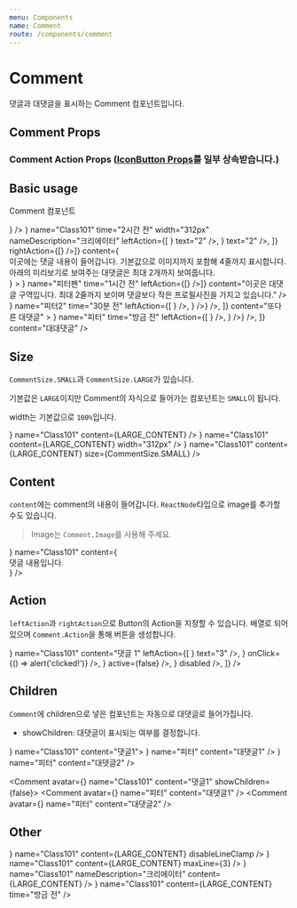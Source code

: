 ```yaml
---
menu: Components
name: Comment
route: /components/comment
---
```



# Comment

댓글과 대댓글을 표시하는 Comment 컴포넌트입니다.

## Comment Props

<PropsTable of={Comment} />

### Comment Action Props ([IconButton Props](/components/icon-button#props)를 일부 상속받습니다.)

<PropsTable of={Comment.Action} />

## Basic usage

Comment 컴포넌트

<Playground>
  <Comment
    avatar={
      <Avatar
        src={IMAGE_URL}
        icon={
          <Badge backgroundColor={Colors.orange600} pill>
            <Icon.Crown fillColor={Colors.white} />
          </Badge>
        }
      />
    }
    name="Class101"
    time="2시간 전"
    width="312px"
    nameDescription="크리에이터"
    leftAction={[
      <Comment.Action icon={<Icon.HeartOutline />} text="2" />,
      <Comment.Action icon={<Icon.Reply />} text="2" />,
    ]}
    rightAction={[<Comment.Action icon={<Icon.Trash />} />]}
    content={
      <div>
        <Comment.Image
          style={{ width: '100%' }}
          src="https://stg-cdn.class101.net/images/577a4e56-444f-45e1-bf93-33381c30cac6/640xauto@2x"
        />
        이곳에는 댓글 내용이 들어갑니다. 기본값으로 이미지까지 포함해 4줄까지 표시합니다. 아래의 미리보기로 보여주는 대댓글은
        최대 2개까지 보여줍니다.
      </div>
    }
  >
    <Comment
      avatar={<Avatar src={IMAGE_URL} />}
      name="피터펜"
      time="1시간 전"
      leftAction={[<Comment.Action icon={<Icon.HeartOutline />} />]}
      content="이곳은 대댓글 구역입니다. 최대 2줄까지 보이며 댓글보다 작은 프로필사진을 가지고 있습니다."
    />
    <Comment
      avatar={<Avatar src={IMAGE_URL} />}
      name="피터2"
      time="30분 전"
      leftAction={[
        <Comment.Action icon={<Icon.HeartOutline />} />,
        <Comment.Action
          icon={<Avatar size={18} src={IMAGE_URL} icon={<Icon.Heart fillColor={Colors.orange600} />} />}
        />,
      ]}
      content="또다른 대댓글"
    >
      <Comment
        avatar={<Avatar src={IMAGE_URL} />}
        name="피터"
        time="방금 전"
        leftAction={[
          <Comment.Action icon={<Icon.HeartOutline />} />,
          <Comment.Action
            icon={<Avatar size={18} src={IMAGE_URL} icon={<Icon.Heart fillColor={Colors.orange600} />} />}
          />,
        ]}
        content="대대댓글"
      />
    </Comment>
  </Comment>
</Playground>

## Size

`CommentSize.SMALL`과 `CommentSize.LARGE`가 있습니다.

기본값은 `LARGE`이지만 Comment의 자식으로 들어가는 컴포넌트는 `SMALL`이 됩니다.

width는 기본값으로 `100%`입니다.

<Playground>
  <Comment avatar={<Avatar src={IMAGE_URL} />} name="Class101" content={LARGE_CONTENT} />
  <Comment avatar={<Avatar src={IMAGE_URL} />} name="Class101" content={LARGE_CONTENT} width="312px" />
  <Comment avatar={<Avatar src={IMAGE_URL} />} name="Class101" content={LARGE_CONTENT} size={CommentSize.SMALL} />
</Playground>

## Content

`content`에는 comment의 내용이 들어갑니다. `ReactNode`타입으로 image를 추가할 수도 있습니다.

> Image는 `Comment.Image`를 사용해 주세요.

<Playground>
  <Comment
    avatar={<Avatar src={IMAGE_URL} />}
    name="Class101"
    content={
      <div>
        <Comment.Image src="https://stg-cdn.class101.net/images/577a4e56-444f-45e1-bf93-33381c30cac6/640xauto" />
        댓글 내용입니다.
      </div>
    }
  />
</Playground>

## Action

`leftAction`과 `rightAction`으로 Button의 Action을 지정할 수 있습니다.
배열로 되어있으며 `Comment.Action`을 통해 버튼을 생성합니다.

<Playground>
  <Comment
    avatar={<Avatar src={IMAGE_URL} />}
    name="Class101"
    content="댓글 1"
    leftAction={[
      <Comment.Action icon={<Icon.HeartOutline />} text="3" />,
      <Comment.Action icon={<Icon.Trash />} onClick={() => alert('clicked!')} />,
      <Comment.Action icon={<Icon.Bell />} active={false} />,
      <Comment.Action icon={<Icon.CheckboxOn />} disabled />,
    ]}
  />
</Playground>

## Children

`Comment`에 children으로 넣은 컴포넌트는 자동으로 대댓글로 들어가집니다.

- showChildren: 대댓글이 표시되는 여부를 결정합니다.

<Playground>
  <Comment avatar={<Avatar src={IMAGE_URL} />} name="Class101" content="댓글1">
    <Comment avatar={<Avatar src={IMAGE_URL} />} name="피터" content="대댓글1" />
    <Comment avatar={<Avatar src={IMAGE_URL} />} name="피터" content="대댓글2" />
  </Comment>

  <Comment avatar={<Avatar src={IMAGE_URL} />} name="Class101" content="댓글1" showChildren={false}>
    <Comment avatar={<Avatar src={IMAGE_URL} />} name="피터" content="대댓글1" />
    <Comment avatar={<Avatar src={IMAGE_URL} />} name="피터" content="대댓글2" />
  </Comment>
</Playground>

## Other

<Playground>
  <Comment avatar={<Avatar src={IMAGE_URL} />} name="Class101" content={LARGE_CONTENT} disableLineClamp />
  <Comment avatar={<Avatar src={IMAGE_URL} />} name="Class101" content={LARGE_CONTENT} maxLine={3} />
  <Comment avatar={<Avatar src={IMAGE_URL} />} name="Class101" nameDescription="크리에이터" content={LARGE_CONTENT} />
  <Comment avatar={<Avatar src={IMAGE_URL} />} name="Class101" content={LARGE_CONTENT} time="방금 전" />
</Playground>
